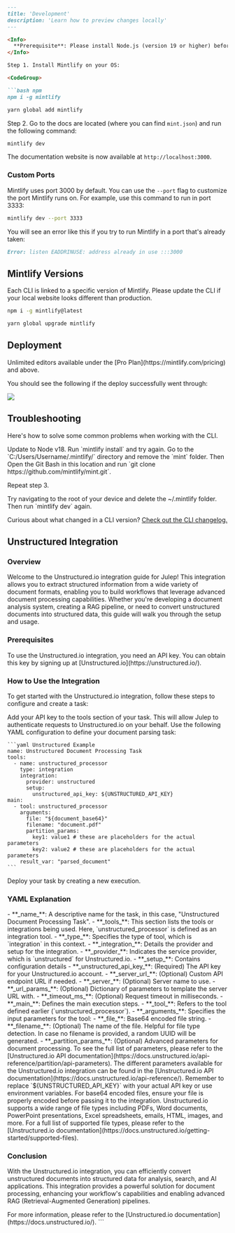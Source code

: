 ```markdown
---
title: 'Development'
description: 'Learn how to preview changes locally'
---

<Info>
  **Prerequisite**: Please install Node.js (version 19 or higher) before proceeding.
</Info>

Step 1. Install Mintlify on your OS:

<CodeGroup>

```bash npm
npm i -g mintlify
```

```bash yarn
yarn global add mintlify
```

</CodeGroup>

Step 2. Go to the docs are located (where you can find `mint.json`) and run the following command:

```bash
mintlify dev
```

The documentation website is now available at `http://localhost:3000`.

### Custom Ports

Mintlify uses port 3000 by default. You can use the `--port` flag to customize the port Mintlify runs on. For example, use this command to run in port 3333:

```bash
mintlify dev --port 3333
```

You will see an error like this if you try to run Mintlify in a port that's already taken:

```md
Error: listen EADDRINUSE: address already in use :::3000
```

## Mintlify Versions

Each CLI is linked to a specific version of Mintlify. Please update the CLI if your local website looks different than production.

<CodeGroup>

```bash npm
npm i -g mintlify@latest
```

```bash yarn
yarn global upgrade mintlify
```

</CodeGroup>

## Deployment

<Tip>
  Unlimited editors available under the [Pro
  Plan](https://mintlify.com/pricing) and above.
</Tip>

You should see the following if the deploy successfully went through:

<Frame>
  <img src="/images/checks-passed.png" style={{ borderRadius: '0.5rem' }} />
</Frame>

## Troubleshooting

Here's how to solve some common problems when working with the CLI.

<AccordionGroup>
  <Accordion title="Mintlify is not loading">
    Update to Node v18. Run `mintlify install` and try again.
  </Accordion>
  <Accordion title="No such file or directory on Windows">
Go to the `C:/Users/Username/.mintlify/` directory and remove the `mint`
folder. Then Open the Git Bash in this location and run `git clone
https://github.com/mintlify/mint.git`.

Repeat step 3.

  </Accordion>
  <Accordion title="Getting an unknown error">
    Try navigating to the root of your device and delete the ~/.mintlify folder.
    Then run `mintlify dev` again.
  </Accordion>
</AccordionGroup>

Curious about what changed in a CLI version? [Check out the CLI changelog.](/changelog/command-line)

## Unstructured Integration

### Overview

Welcome to the Unstructured.io integration guide for Julep! This integration allows you to extract structured information from a wide variety of document formats, enabling you to build workflows that leverage advanced document processing capabilities. Whether you're developing a document analysis system, creating a RAG pipeline, or need to convert unstructured documents into structured data, this guide will walk you through the setup and usage.

### Prerequisites

<Info type="info" title="API Key Required">
  To use the Unstructured.io integration, you need an API key. You can obtain this key by signing up at [Unstructured.io](https://unstructured.io/).
</Info>

### How to Use the Integration

To get started with the Unstructured.io integration, follow these steps to configure and create a task:

<Steps>
  <Step title="Configure Your API Key">
    Add your API key to the tools section of your task. This will allow Julep to authenticate requests to Unstructured.io on your behalf.
  </Step>
  <Step title="Create Task Definition">
    Use the following YAML configuration to define your document parsing task:

    ```yaml Unstructured Example
    name: Unstructured Document Processing Task
    tools:
      - name: unstructured_processor
        type: integration
        integration:
          provider: unstructured
          setup:
            unstructured_api_key: ${UNSTRUCTURED_API_KEY}
    main:
      - tool: unstructured_processor
        arguments:
          file: "${document_base64}"
          filename: "document.pdf"
          partition_params:
            key1: value1 # these are placeholders for the actual parameters
            key2: value2 # these are placeholders for the actual parameters
        result_var: "parsed_document"
    ```
  </Step>
  <Step title="Run Task">
    Deploy your task by creating a new execution.
  </Step>
</Steps>

### YAML Explanation

<AccordionGroup>
  <Accordion title="Basic Configuration">
    - **_name_**: A descriptive name for the task, in this case, "Unstructured Document Processing Task".
    - **_tools_**: This section lists the tools or integrations being used. Here, `unstructured_processor` is defined as an integration tool.
  </Accordion>

  <Accordion title="Tool Configuration">
    - **_type_**: Specifies the type of tool, which is `integration` in this context.
    - **_integration_**: Details the provider and setup for the integration.
      - **_provider_**: Indicates the service provider, which is `unstructured` for Unstructured.io.
      - **_setup_**: Contains configuration details
          - **_unstructured_api_key_**: (Required) The API key for your Unstructured.io account.
          - **_server_url_**: (Optional) Custom API endpoint URL if needed.
          - **_server_**: (Optional) Server name to use.
          - **_url_params_**: (Optional) Dictionary of parameters to template the server URL with.
          - **_timeout_ms_**: (Optional) Request timeout in milliseconds.
  </Accordion>

  <Accordion title="Execution Configuration">
    - **_main_**: Defines the main execution steps.
      - **_tool_**: Refers to the tool defined earlier (`unstructured_processor`).
      - **_arguments_**: Specifies the input parameters for the tool:
        - **_file_**: Base64 encoded file string.
        - **_filename_**: (Optional) The name of the file. Helpful for file type detection. In case no filename is provided, a random UUID will be generated.
        - **_partition_params_**: (Optional) Advanced parameters for document processing. To see the full list of parameters, please refer to the [Unstructured.io API documentation](https://docs.unstructured.io/api-reference/partition/api-parameters).
  </Accordion>
</AccordionGroup>

<Callout type="info" title="Additional Parameters">
  The different parameters available for the Unstructured.io integration can be found in the [Unstructured.io API documentation](https://docs.unstructured.io/api-reference/).
</Callout>

<Note>
  Remember to replace `${UNSTRUCTURED_API_KEY}` with your actual API key or use environment variables. For base64 encoded files, ensure your file is properly encoded before passing it to the integration.
</Note>

<Note>
  Unstructured.io supports a wide range of file types including PDFs, Word documents, PowerPoint presentations, Excel spreadsheets, emails, HTML, images, and more. For a full list of supported file types, please refer to the [Unstructured.io documentation](https://docs.unstructured.io/getting-started/supported-files).
</Note>

### Conclusion

With the Unstructured.io integration, you can efficiently convert unstructured documents into structured data for analysis, search, and AI applications. This integration provides a powerful solution for document processing, enhancing your workflow's capabilities and enabling advanced RAG (Retrieval-Augmented Generation) pipelines.

<Tip>
  For more information, please refer to the [Unstructured.io documentation](https://docs.unstructured.io/).
</Tip>
```